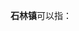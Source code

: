 '''石林镇'''可以指：
{{PRC admin/disambig|33/01/27/102/000|41/06/03/100/000|50/01/10/105/000|53/01/26/002/000|51/15/28/108/000}}
{{disambig|cat=三字中国镇名消歧义}}